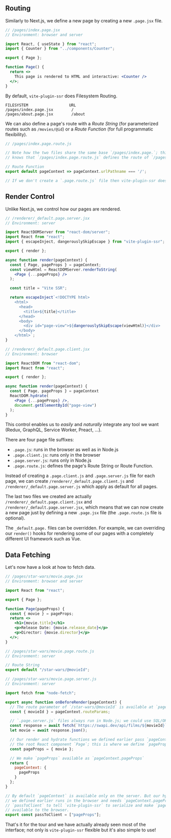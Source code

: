 
## Routing

Similarly to Next.js,
we define a new page by creating a new `.page.jsx` file.

```jsx
// /pages/index.page.jsx
// Environment: browser and server

import React, { useState } from "react";
import { Counter } from "../components/Counter";

export { Page };

function Page() {
  return <>
    This page is rendered to HTML and interactive: <Counter />
  </>;
}
```

By default, `vite-plugin-ssr` does Filesystem Routing.
```
FILESYSTEM                  URL
/pages/index.page.jsx        /
/pages/about.page.jsx        /about
```

We can also define a page's route with a *Route String* (for parameterized routes such as `/movies/@id`) or a *Route Function* (for full programmatic flexibility).

```js
// /pages/index.page.route.js

// Note how the two files share the same base `/pages/index.page.`; this is how `vite-plugin-ssr`
// knows that `/pages/index.page.route.js` defines the route of `/pages/index.page.jsx`.

// Route Function
export default pageContext => pageContext.urlPathname === '/';

// If we don't create a `.page.route.js` file then vite-plugin-ssr does Filesystem Routing
```


## Render Control

Unlike Next.js, we control how our pages are rendered.

```jsx
// /renderer/_default.page.server.jsx
// Environment: server

import ReactDOMServer from "react-dom/server";
import React from "react";
import { escapeInject, dangerouslySkipEscape } from "vite-plugin-ssr";

export { render };

async function render(pageContext) {
  const { Page, pageProps } = pageContext;
  const viewHtml = ReactDOMServer.renderToString(
    <Page {...pageProps} />
  );

  const title = "Vite SSR";

  return escapeInject`<!DOCTYPE html>
    <html>
      <head>
        <title>${title}</title>
      </head>
      <body>
        <div id="page-view">${dangerouslySkipEscape(viewHtml)}</div>
      </body>
    </html>`;
}
```
```jsx
// /renderer/_default.page.client.jsx
// Environment: browser

import ReactDOM from "react-dom";
import React from "react";

export { render };

async function render(pageContext) {
  const { Page, pageProps } = pageContext
  ReactDOM.hydrate(
    <Page {...pageProps} />,
    document.getElementById("page-view")
  );
}
```

This control enables us to *easily* and *naturally* integrate any tool we want (Redux, GraphQL, Service Worker, Preact, ...).

There are four page file suffixes:
 - `.page.js`: runs in the browser as well as in Node.js
 - `.page.client.js`: runs only in the browser
 - `.page.server.js`: runs only in Node.js
 - `.page.route.js`: defines the page's Route String or Route Function.

Instead of creating a `.page.client.js` and `.page.server.js` file for each page,
we can create `/renderer/_default.page.client.js` and `/renderer/_default.page.server.js` which apply as default for all pages.

The last two files we created are actually `/renderer/_default.page.client.jsx` and `/renderer/_default.page.server.jsx`,
which means that we can now create a new page just by defining a new `.page.jsx` file (the `.page.route.js` file is optional).

The `_default.page.` files can be overridden. For example, we can overriding our `render()` hooks for rendering some of our pages with a completely different UI framework such as Vue.


## Data Fetching

Let's now have a look at how to fetch data.

```jsx
// /pages/star-wars/movie.page.jsx
// Environment: browser and server

import React from "react";

export { Page };

function Page(pageProps) {
  const { movie } = pageProps;
  return <>
    <h1>{movie.title}</h1>
    <p>Release Date: {movie.release_date}</p>
    <p>Director: {movie.director}</p>
  </>;
}
```
```js
// /pages/star-wars/movie.page.route.js
// Environment: server

// Route String
export default "/star-wars/@movieId";
```
```js
// /pages/star-wars/movie.page.server.js
// Environment: server

import fetch from "node-fetch";

export async function onBeforeRender(pageContext) {
  // The route parameter of `/star-wars/@movieId` is available at `pageContext.routeParams`
  const { movieId } = pageContext.routeParams;

  // `.page.server.js` files always run in Node.js; we could use SQL/ORM queries here.
  const response = await fetch(`https://swapi.dev/api/films/${movieId}`);
  let movie = await response.json();

  // Our render and hydrate functions we defined earlier pass `pageContext.pageProps` to
  // the root React component `Page`; this is where we define `pageProps`.
  const pageProps = { movie };

  // We make `pageProps` available as `pageContext.pageProps`
  return {
    pageContext: {
      pageProps
    }
  };
}

// By default `pageContext` is available only on the server. But our hydrate function
// we defined earlier runs in the browser and needs `pageContext.pageProps`; we use
// `passToClient` to tell `vite-plugin-ssr` to serialize and make `pageContext.pageProps`
// available to the browser.
export const passToClient = ["pageProps"];
```

That's it for the tour and we have actually already seen most of the interface;
not only is `vite-plugin-ssr` flexible but it's also simple to use!

<ScaffoldCallToActionTour />
